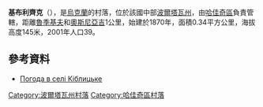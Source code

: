 {{coord|50|21|27|N|33|51|2|E|scale:100000_region:UA|display=title}}

'''基布利齊克'''（{{lang-uk|Кіблицьке}}），是[[烏克蘭|烏克蘭]]的村落，位於該國中部[[波爾塔瓦州|波爾塔瓦州]]，由[[哈佳奇區|哈佳奇區]]負責管轄，距離[[魯季基夫|魯季基夫]]和[[奧斯尼亞吉|奧斯尼亞吉]]1公里，始建於1870年，面積0.34平方公里，海拔高度145米，2001年人口39。

==參考資料==
* [http://weather.in.ua/ua/poltavskaja/10532 Погода в селі Кіблицьке]{{Wayback|url=http://weather.in.ua/ua/poltavskaja/10532 |date=20111219202453 }}

{{DEFAULTSORT:Кіблицьке}}
[[Category:波爾塔瓦州村落|Category:波爾塔瓦州村落]]
[[Category:哈佳奇區村落|Category:哈佳奇區村落]]


{{Poltava-geo-stub}}